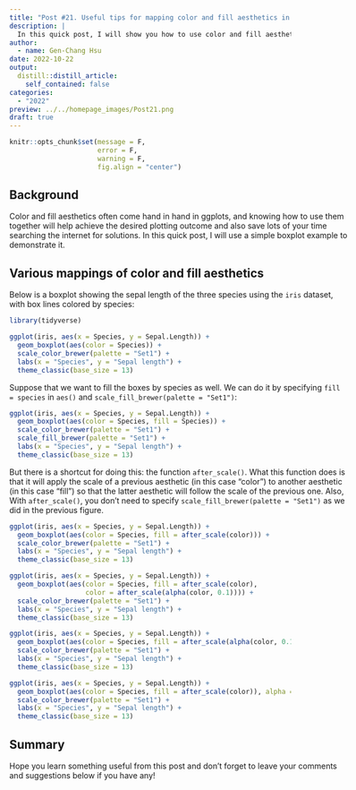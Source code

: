 ```yaml
---
title: "Post #21. Useful tips for mapping color and fill aesthetics in the same geom layer"
description: |
  In this quick post, I will show you how to use color and fill aesthetics together in the same geom layer to achieve the desired outcome!
author:
  - name: Gen-Chang Hsu
date: 2022-10-22
output:
  distill::distill_article:
    self_contained: false
categories:
  - "2022"
preview: ../../homepage_images/Post21.png
draft: true
---
```


<!-- Webpage style -->

<style>
d-article a {
    color: #2780e3 !important;
      border-bottom: none !important;
}

d-article a:hover {
  color: #2780e3 !important;
    border-bottom: 2px solid !important;
}

d-byline {
  margin-left: -10% !important;
}

d-title {
  margin-left: -10%;
}

d-title h1{
  font-size: 45px;
  width: 130%;
}

d-article {
  margin-left: -10%;
}

p {
  width: 120%;
}

d-article h2 {
  width: 120%;
}

d-article h3 {
  width: 120%;
  font-size: 28px;
}

div.article-footer{
  width: 120%;
}

d-article div.sourceCode { 
  width: 120% !important;
}

d-article pre { 
  width: 120% !important;
}

div.l-body {
  width: 120% !important;
}

d-article table thead tr {
  height: 60px !important;
  width: 210px !important;
}

d-article table thead th {
  height: 60px !important;
  font-size: 22px !important;
  width: 210px !important;
}

d-article table tbody tr td {
  font-size: 21px !important;
  height: 60px !important;
  text-align: center !important;
  width: 210px !important;
}

div.l-body img {
    margin-right: 20% !important;
}

</style>


```r
knitr::opts_chunk$set(message = F, 
                      error = F, 
                      warning = F,
                      fig.align = "center")

```

<!-- Start of the article -->

## Background

Color and fill aesthetics often come hand in hand in ggplots, and knowing how to use them together will help achieve the desired plotting outcome and also save lots of your time searching the internet for solutions. In this quick post, I will use a simple boxplot example to demonstrate it.

## Various mappings of color and fill aesthetics

Below is a boxplot showing the sepal length of the three species using the `iris` dataset, with box lines colored by species:

```r
library(tidyverse)

ggplot(iris, aes(x = Species, y = Sepal.Length)) + 
  geom_boxplot(aes(color = Species)) +
  scale_color_brewer(palette = "Set1") + 
  labs(x = "Species", y = "Sepal length") + 
  theme_classic(base_size = 13)

```

Suppose that we want to fill the boxes by species as well. We can do it by specifying `fill = species` in `aes()` and `scale_fill_brewer(palette = "Set1")`:

```r
ggplot(iris, aes(x = Species, y = Sepal.Length)) + 
  geom_boxplot(aes(color = Species, fill = Species)) +
  scale_color_brewer(palette = "Set1") + 
  scale_fill_brewer(palette = "Set1") +
  labs(x = "Species", y = "Sepal length") + 
  theme_classic(base_size = 13)

```

But there is a shortcut for doing this: the function `after_scale()`. What this function does is that it will apply the scale of a previous aesthetic (in this case "color") to another aesthetic (in this case "fill") so that the latter aesthetic will follow the scale of the previous one. Also, With `after_scale()`, you don't need to specify `scale_fill_brewer(palette = "Set1")` as we did in the previous figure.

```r
ggplot(iris, aes(x = Species, y = Sepal.Length)) + 
  geom_boxplot(aes(color = Species, fill = after_scale(color))) +
  scale_color_brewer(palette = "Set1") +
  labs(x = "Species", y = "Sepal length") + 
  theme_classic(base_size = 13)

```


```r
ggplot(iris, aes(x = Species, y = Sepal.Length)) + 
  geom_boxplot(aes(color = Species, fill = after_scale(color),
                   color = after_scale(alpha(color, 0.1)))) +
  scale_color_brewer(palette = "Set1") + 
  labs(x = "Species", y = "Sepal length") + 
  theme_classic(base_size = 13)

```


```r
ggplot(iris, aes(x = Species, y = Sepal.Length)) + 
  geom_boxplot(aes(color = Species, fill = after_scale(alpha(color, 0.1)))) +
  scale_color_brewer(palette = "Set1") + 
  labs(x = "Species", y = "Sepal length") + 
  theme_classic(base_size = 13)

```

```r
ggplot(iris, aes(x = Species, y = Sepal.Length)) + 
  geom_boxplot(aes(color = Species, fill = after_scale(color)), alpha = 0.1) +
  scale_color_brewer(palette = "Set1") + 
  labs(x = "Species", y = "Sepal length") + 
  theme_classic(base_size = 13)

```


## Summary



Hope you learn something useful from this post and don't forget to leave your comments and suggestions below if you have any!







